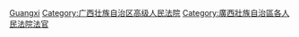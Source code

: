 [[Category:高级人民法院法官|Guangxi]]
[[Category:广西壮族自治区高级人民法院‎|Category:广西壮族自治区高级人民法院‎]]
[[Category:廣西壯族自治區各人民法院法官|Category:廣西壯族自治區各人民法院法官]]
